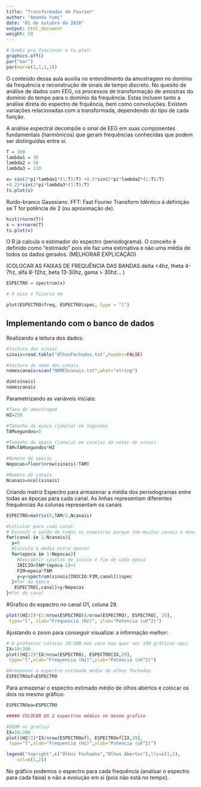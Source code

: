 ```yaml
---
title: "Transformadas de Fourier"
author: "Amanda Yumi"
date: "01 de outubro de 2018"
output: html_document
weight: 50
---
```


```r
# Gambi pra funcionar o ts.plot:
graphics.off()
par("mar")
par(mar=c(1,1,1,1))
```

O conteúdo dessa aula auxilia no entendimento da amostragem no domínio da frequência e reconstrução de sinais de tempo discreto.
No quesito de análise de dados com EEG, os processos de transformação de amostras do domínio do tempo para o domínio da frequência. Estas incluem tanto a análise direta do espectro de frquência, bem como convoluções. Existem variações relacionadas com a transformada, dependendo do tipo de cada função. 

A análise espectral decompõe o sinal de EEG em suas componentes fundamentais (harmônicos) que geram frequências conhecidas que podem ser distinguidas entre si.

```r
T = 100
lambda1 = 30
lambda2 = 50
lambda3 = 110

x= sin(2*pi*lambda1*(1:T)/T) +0.5*sin(2*pi*lambda2*(1:T)/T)
+0.25*sin(2*pi*lambda3*(1:T)/T)
ts.plot(x)
```

Ruído-branco Gaussiano.
FFT: Fast Fourier Transform
Idêntico à definição se T for potência de 2 (ou aproximação de).




```r
hist(rnorm(T))
x = x+rnorm(T)
ts.plot(x)
```

O R já calcula o estimador do espectro (periodograma). O conceito é definido como "estimado" pois ele faz uma estimativa e não uma média de todos os dados gerados.
(MELHORAR EXPLICAÇÃO)

(COLOCAR AS FAIXAS DE FREQUÊNCIA DAS BANDAS delta <4hz, theta 4-7hz, alfa 8-12hz, beta 13-30hz, gama > 30hz... )


```r
ESPECTRO = spectrum(x)

# O eixo x ficaria em 

plot(ESPECTRO$freq, ESPECTRO$spec, type = "l")

```

## Implementando com o banco de dados

Realizando a leitura dos dados:

```r
#leitura dos sinais
sinais=read.table("OlhosFechados.txt",header=FALSE)

#leitura do nome dos canais
nomescanais=scan("NOMEScanais.txt",what="string")

dim(sinais)
nomescanais 
```

Parametrizando as variáveis iniciais:

```r
#Taxa de amostragem
HZ=250

#Tamanho da epoca (janela) em segundos
TAMsegundos=5

#Tamanho da epoca (janela) em caselas do vetor de sinais
TAM=TAMsegundos*HZ

#Numero de epocas
Nepocas=floor(nrow(sinais)/TAM)

#Numero de canais
Ncanais=ncol(sinais)
```

Criando matriz Espectro para armazenar a média dos periodogramas entre todas as épocas para cada canal.
As linhas representam diferentes frequências
As colunas representam os canais


```r
ESPECTRO=matrix(0,TAM/2,Ncanais)

#Calcular para cada canal
# Escondi a saída de todos os espectros porque tem muitos canais e épocas na saída
for(canal in 1:Ncanais){  
  y=0
  #Calcula a media entre épocas
  for(epoca in 1:Nepocas){
    #Descobrir caselas de inicio e fim de cada epoca
    INICIO=TAM*(epoca-1)+1
    FIM=epoca*TAM
    y=y+spectrum(sinais[INICIO:FIM,canal])$spec
  }#for da epoca
   ESPECTRO[,canal]=y/Nepocas
}#for do canal

```

#Grafico do espectro no canal O1, coluna 29.

```r
plot((HZ/2)*(1:nrow(ESPECTRO))/nrow(ESPECTRO), ESPECTRO[, 29],
 type="l", xlab="Frequencia (Hz)", ylab="Potencia (uV^2)")

```

Ajustando o zoom para conseguir visualizar a informação melhor:
```r
# O professor colocou 10:200 mas voce nao quer ver 190 gráficos aqui
IX=10:200
plot((HZ/2)*IX/nrow(ESPECTRO), ESPECTRO[IX,29],
 type="l",xlab="Frequencia (Hz)",ylab="Potencia (uV^2)")

#Armazenar o espectro estimado médio de olhos fechados
ESPECTROof=ESPECTRO
```

Para armazenar o espectro estimado médio de olhos abertos e colocar os dois no mesmo gráfico:

```r
ESPECTROoa=ESPECTRO

##### COLOCAR OS 2 espectros médios no mesmo grafico

#ZOOM no grafico
IX=10:200
plot((HZ/2)*IX/nrow(ESPECTROof), ESPECTROof[IX,29],
 type="l",xlab="Frequencia (Hz)",ylab="Potencia (uV^2)")

legend("topright",c("Olhos Fechados","Olhos Abertos"),lty=c(1,1),
    col=c(1,2))
```

No gráfico podemos o espectro para cada frequência (analisar o espectro para cada faixa) e não a evolução em si (pois não está no tempo).
